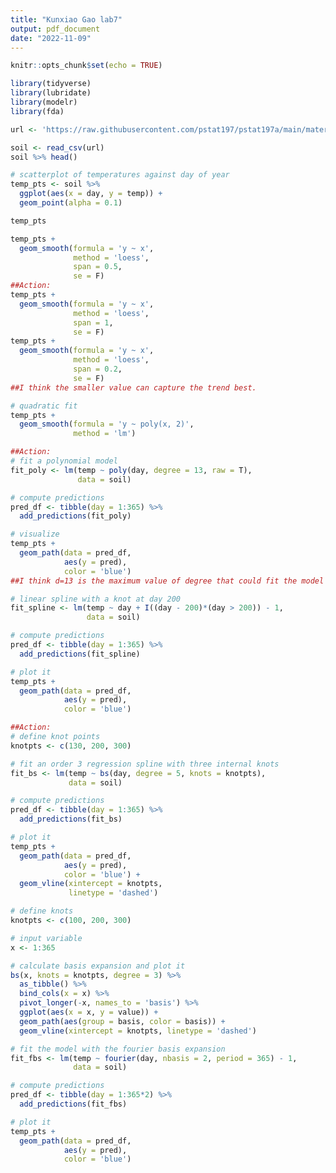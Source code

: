 ```yaml
---
title: "Kunxiao Gao lab7"
output: pdf_document
date: "2022-11-09"
---
```


```r
knitr::opts_chunk$set(echo = TRUE)
```

```r

library(tidyverse)
library(lubridate)
library(modelr)
library(fda)

url <- 'https://raw.githubusercontent.com/pstat197/pstat197a/main/materials/labs/lab7-curvefitting/data/soiltemp.csv'

soil <- read_csv(url)
soil %>% head()
```

```r
# scatterplot of temperatures against day of year
temp_pts <- soil %>%
  ggplot(aes(x = day, y = temp)) +
  geom_point(alpha = 0.1)

temp_pts
```

```r
temp_pts + 
  geom_smooth(formula = 'y ~ x',
              method = 'loess',
              span = 0.5,
              se = F)
##Action:
temp_pts + 
  geom_smooth(formula = 'y ~ x',
              method = 'loess',
              span = 1,
              se = F)
temp_pts + 
  geom_smooth(formula = 'y ~ x',
              method = 'loess',
              span = 0.2,
              se = F)
##I think the smaller value can capture the trend best.
```

```r
# quadratic fit
temp_pts + 
  geom_smooth(formula = 'y ~ poly(x, 2)',
              method = 'lm')
```

```r
##Action:
# fit a polynomial model
fit_poly <- lm(temp ~ poly(day, degree = 13, raw = T),
               data = soil)

# compute predictions
pred_df <- tibble(day = 1:365) %>%
  add_predictions(fit_poly)

# visualize
temp_pts + 
  geom_path(data = pred_df, 
            aes(y = pred),
            color = 'blue')
##I think d=13 is the maximum value of degree that could fit the model well without overfitting the model.
```

```r
# linear spline with a knot at day 200
fit_spline <- lm(temp ~ day + I((day - 200)*(day > 200)) - 1,
                 data = soil)

# compute predictions
pred_df <- tibble(day = 1:365) %>%
  add_predictions(fit_spline)

# plot it
temp_pts + 
  geom_path(data = pred_df, 
            aes(y = pred),
            color = 'blue')
```

```r
##Action:
# define knot points
knotpts <- c(130, 200, 300)

# fit an order 3 regression spline with three internal knots
fit_bs <- lm(temp ~ bs(day, degree = 5, knots = knotpts),
             data = soil) 

# compute predictions
pred_df <- tibble(day = 1:365) %>%
  add_predictions(fit_bs)

# plot it
temp_pts + 
  geom_path(data = pred_df, 
            aes(y = pred),
            color = 'blue') +
  geom_vline(xintercept = knotpts, 
             linetype = 'dashed')
```

```r
# define knots
knotpts <- c(100, 200, 300)

# input variable
x <- 1:365

# calculate basis expansion and plot it
bs(x, knots = knotpts, degree = 3) %>%
  as_tibble() %>%
  bind_cols(x = x) %>%
  pivot_longer(-x, names_to = 'basis') %>%
  ggplot(aes(x = x, y = value)) +
  geom_path(aes(group = basis, color = basis)) +
  geom_vline(xintercept = knotpts, linetype = 'dashed')
```

```r
# fit the model with the fourier basis expansion
fit_fbs <- lm(temp ~ fourier(day, nbasis = 2, period = 365) - 1,
              data = soil)

# compute predictions
pred_df <- tibble(day = 1:365*2) %>%
  add_predictions(fit_fbs)

# plot it
temp_pts + 
  geom_path(data = pred_df, 
            aes(y = pred),
            color = 'blue')
```




